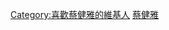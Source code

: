 {{Userbox
  |border-c = #000000
  |border-s = 1
  |id-c     = #ff00ff
  |id-s     = 10
  |id-fc    = #000000
  |info-c   = #ffc0cb
  |info-s   = 8
  |info-fc  = #000000
  |id       =
  |info     = 這個用戶喜歡'''[[蔡健雅]]'''。
}}<includeonly>[[Category:喜歡蔡健雅的維基人]]</includeonly><noinclude>
[[Category:藝人用戶框模板|蔡健雅]]
</noinclude>